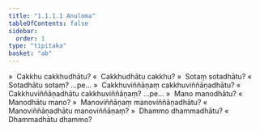 ```yaml
---
title: "1.1.1.1 Anuloma"
tableOfContents: false
sidebar:
  order: 1
type: "tipitaka"
basket: "ab"
---
```



<DynamicBreadcrumb />

<Division number="2">

<Paragraph number="3">
»  Cakkhu cakkhudhātu?
</Paragraph>

<Paragraph number="4">
«  Cakkhudhātu cakkhu?
</Paragraph>

<Paragraph number="5">
»  Sotaṃ sotadhātu?
</Paragraph>

<Paragraph number="6">
«  Sotadhātu sotaṃ? …pe…
</Paragraph>

<Paragraph number="7">
»  Cakkhuviññāṇaṃ cakkhuviññāṇadhātu?
</Paragraph>

<Paragraph number="8">
«  Cakkhuviññāṇadhātu cakkhuviññāṇaṃ? …pe…
</Paragraph>

<Paragraph number="9">
»  Mano manodhātu?
</Paragraph>

<Paragraph number="10">
«  Manodhātu mano?
</Paragraph>

<Paragraph number="11">
»  Manoviññāṇaṃ manoviññāṇadhātu?
</Paragraph>

<Paragraph number="12">
«  Manoviññāṇadhātu manoviññāṇaṃ?
</Paragraph>

<Paragraph number="13">
»  Dhammo dhammadhātu?
</Paragraph>

<Paragraph number="14">
«  Dhammadhātu dhammo?
</Paragraph>
</Division>